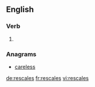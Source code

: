 ==English==

===Verb===
{{head|en|verb form}}

# {{en-third-person singular of|rescale}}

===Anagrams===
* [[careless#English|careless]]

[[de:rescales]]
[[fr:rescales]]
[[vi:rescales]]
